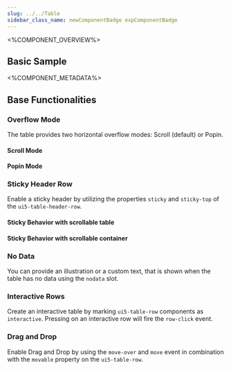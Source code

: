 ```yaml
---
slug: ../../Table
sidebar_class_name: newComponentBadge expComponentBadge
---
```



<%COMPONENT_OVERVIEW%>

## Basic Sample
<Basic />

<%COMPONENT_METADATA%>

## Base Functionalities

### Overflow Mode

The table provides two horizontal overflow modes: Scroll (default) or Popin.

#### Scroll Mode

<Scroll />

#### Popin Mode

<Popin />

### Sticky Header Row

Enable a sticky header by utilizing the properties `sticky` and `sticky-top` of the `ui5-table-header-row`.

#### Sticky Behavior with scrollable table

<StickyHeader />

#### Sticky Behavior with scrollable container

<StickyHeaderContainer />

### No Data

You can provide an illustration or a custom text, that is shown when the table has no data using the `nodata` slot.

<NoDataSlot />

### Interactive Rows

Create an interactive table by marking `ui5-table-row` components as `interactive`. Pressing on an interactive row
will fire the `row-click` event.

<Interactive />

### Drag and Drop

Enable Drag and Drop by using the `move-over` and `move` event in combination with the `movable` property on the
`ui5-table-row`.

<DragAndDrop />